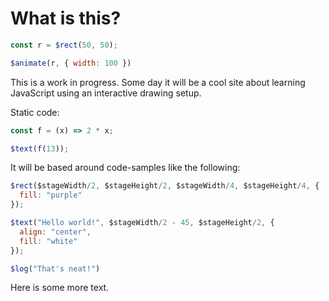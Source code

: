 # What is this?

```js live=true
const r = $rect(50, 50);

$animate(r, { width: 100 })
```

This is a work in progress. Some day it will be a cool site about learning JavaScript using an interactive drawing
 setup.
 
 Static code:
 
 ```js
const f = (x) => 2 * x;

$text(f(13));
```

It will be based around code-samples like the following:

```js height=220 live=true
$rect($stageWidth/2, $stageHeight/2, $stageWidth/4, $stageHeight/4, {
  fill: "purple"
});

$text("Hello world!", $stageWidth/2 - 45, $stageHeight/2, {
  align: "center",
  fill: "white"
});

$log("That's neat!")
```

Here is some more text.
